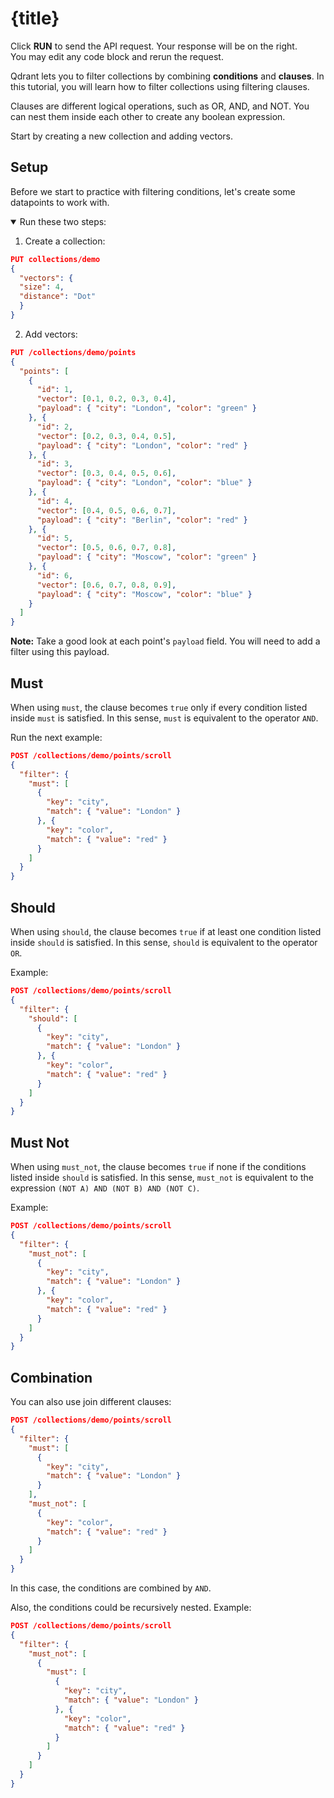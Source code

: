 
# {title}

<Alert severity="info">Click **RUN** to send the API request. Your response will be on the right. <br/>You may edit any code block and rerun the request.</Alert>

Qdrant lets you to filter collections by combining **conditions** and **clauses**. In this tutorial, you will learn how to filter collections using filtering clauses.

Clauses are different logical operations, such as OR, AND, and NOT.
You can nest them inside each other to create any boolean expression.

Start by creating a new collection and adding vectors.

## Setup

Before we start to practice with filtering conditions, let's create some datapoints to work with.

<details open={true}>
  <summary>Run these two steps:</summary>

1. Create a collection:

``` json withRunButton="true"
PUT collections/demo
{
  "vectors": {
  "size": 4,
  "distance": "Dot"
  }
}
```

2. Add vectors:

``` json withRunButton="true"
PUT /collections/demo/points
{
  "points": [
    {
      "id": 1,
      "vector": [0.1, 0.2, 0.3, 0.4],
      "payload": { "city": "London", "color": "green" }
    }, {
      "id": 2,
      "vector": [0.2, 0.3, 0.4, 0.5],
      "payload": { "city": "London", "color": "red" }
    }, {
      "id": 3,
      "vector": [0.3, 0.4, 0.5, 0.6],
      "payload": { "city": "London", "color": "blue" }
    }, {
      "id": 4,
      "vector": [0.4, 0.5, 0.6, 0.7],
      "payload": { "city": "Berlin", "color": "red" }
    }, {
      "id": 5,
      "vector": [0.5, 0.6, 0.7, 0.8],
      "payload": { "city": "Moscow", "color": "green" }
    }, {
      "id": 6,
      "vector": [0.6, 0.7, 0.8, 0.9],
      "payload": { "city": "Moscow", "color": "blue" }
    }
  ]
}
```
</details>

**Note:** Take a good look at each point's `payload` field. You will need to add a filter using this payload.

## Must

When using `must`, the clause becomes `true` only if every condition listed inside `must` is satisfied.
In this sense, `must` is equivalent to the operator `AND`.

Run the next example:

``` json withRunButton="true"
POST /collections/demo/points/scroll
{
  "filter": {
    "must": [
      {
        "key": "city",
        "match": { "value": "London" }
      }, {
        "key": "color",
        "match": { "value": "red" }
      }
    ]
  }
}
```

## Should

When using `should`, the clause becomes `true` if at least one condition listed inside `should` is satisfied.
In this sense, `should` is equivalent to the operator `OR`.

Example:

``` json withRunButton="true"
POST /collections/demo/points/scroll
{
  "filter": {
    "should": [
      {
        "key": "city",
        "match": { "value": "London" }
      }, {
        "key": "color",
        "match": { "value": "red" }
      }
    ]
  }
}
```

## Must Not

When using `must_not`, the clause becomes `true` if none if the conditions listed inside `should` is satisfied.
In this sense, `must_not` is equivalent to the expression `(NOT A) AND (NOT B) AND (NOT C)`.

Example:

``` json withRunButton="true"
POST /collections/demo/points/scroll
{
  "filter": {
    "must_not": [
      {
        "key": "city",
        "match": { "value": "London" }
      }, {
        "key": "color",
        "match": { "value": "red" }
      }
    ]
  }
}
```

## Combination

You can also use join different clauses:

``` json withRunButton="true"
POST /collections/demo/points/scroll
{
  "filter": {
    "must": [
      {
        "key": "city",
        "match": { "value": "London" }
      }
    ],
    "must_not": [
      {
        "key": "color",
        "match": { "value": "red" }
      }
    ]
  }
}
```

In this case, the conditions are combined by `AND`.

Also, the conditions could be recursively nested. Example:

``` json withRunButton="true"
POST /collections/demo/points/scroll
{
  "filter": {
    "must_not": [
      {
        "must": [
          {
            "key": "city",
            "match": { "value": "London" }
          }, {
            "key": "color",
            "match": { "value": "red" }
          }
        ]
      }
    ]
  }
}
```
